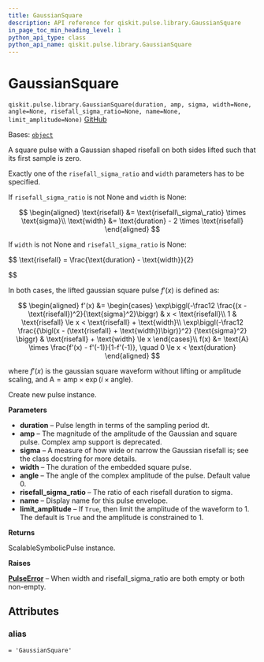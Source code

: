 ```yaml
---
title: GaussianSquare
description: API reference for qiskit.pulse.library.GaussianSquare
in_page_toc_min_heading_level: 1
python_api_type: class
python_api_name: qiskit.pulse.library.GaussianSquare
---
```


# GaussianSquare

<span id="qiskit.pulse.library.GaussianSquare" />

`qiskit.pulse.library.GaussianSquare(duration, amp, sigma, width=None, angle=None, risefall_sigma_ratio=None, name=None, limit_amplitude=None)` [GitHub](https://github.com/qiskit/qiskit/tree/stable/0.45/qiskit/pulse/library/symbolic_pulses.py "view source code")

Bases: [`object`](https://docs.python.org/3/library/functions.html#object "(in Python v3.12)")

A square pulse with a Gaussian shaped risefall on both sides lifted such that its first sample is zero.

Exactly one of the `risefall_sigma_ratio` and `width` parameters has to be specified.

If `risefall_sigma_ratio` is not None and `width` is None:

$$
\begin{aligned}
\text{risefall} &= \text{risefall\_sigma\_ratio} \times \text{sigma}\\
\text{width} &= \text{duration} - 2 \times \text{risefall}
\end{aligned}
$$

If `width` is not None and `risefall_sigma_ratio` is None:

$$
\text{risefall} = \frac{\text{duration} - \text{width}}{2}


$$

In both cases, the lifted gaussian square pulse $f'(x)$ is defined as:

$$
\begin{aligned}
f'(x) &= \begin{cases}            \exp\biggl(-\frac12 \frac{(x - \text{risefall})^2}{\text{sigma}^2}\biggr)                & x < \text{risefall}\\
    1                & \text{risefall} \le x < \text{risefall} + \text{width}\\
    \exp\biggl(-\frac12                    \frac{{\bigl(x - (\text{risefall} + \text{width})\bigr)}^2}                          {\text{sigma}^2}                    \biggr)                & \text{risefall} + \text{width} \le x        \end{cases}\\
f(x) &= \text{A} \times \frac{f'(x) - f'(-1)}{1-f'(-1)},            \quad 0 \le x < \text{duration}
\end{aligned}
$$

where $f'(x)$ is the gaussian square waveform without lifting or amplitude scaling, and $\text{A} = \text{amp} \times \exp\left(i\times\text{angle}\right)$.

Create new pulse instance.

**Parameters**

*   **duration** – Pulse length in terms of the sampling period dt.
*   **amp** – The magnitude of the amplitude of the Gaussian and square pulse. Complex amp support is deprecated.
*   **sigma** – A measure of how wide or narrow the Gaussian risefall is; see the class docstring for more details.
*   **width** – The duration of the embedded square pulse.
*   **angle** – The angle of the complex amplitude of the pulse. Default value 0.
*   **risefall\_sigma\_ratio** – The ratio of each risefall duration to sigma.
*   **name** – Display name for this pulse envelope.
*   **limit\_amplitude** – If `True`, then limit the amplitude of the waveform to 1. The default is `True` and the amplitude is constrained to 1.

**Returns**

ScalableSymbolicPulse instance.

**Raises**

[**PulseError**](pulse#qiskit.pulse.PulseError "qiskit.pulse.PulseError") – When width and risefall\_sigma\_ratio are both empty or both non-empty.

## Attributes

<span id="qiskit.pulse.library.GaussianSquare.alias" />

### alias

`= 'GaussianSquare'`

